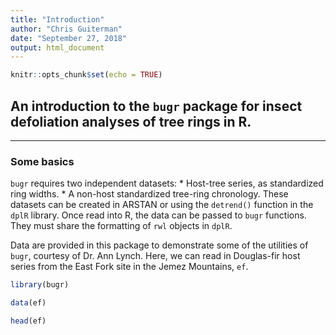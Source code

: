 ```yaml
---
title: "Introduction"
author: "Chris Guiterman"
date: "September 27, 2018"
output: html_document
---
```


```r
knitr::opts_chunk$set(echo = TRUE)
```

## An introduction to the `bugr` package for insect defoliation analyses of tree rings in R.

-------

### Some basics

`bugr` requires two independent datasets: 
* Host-tree series, as standardized ring widths. 
* A non-host standardized tree-ring chronology.
These datasets can be created in ARSTAN or using the `detrend()` function in the `dplR` library. Once read into R, the data can be passed to `bugr` functions. They must share the formatting of `rwl` objects in `dplR`.

Data are provided in this package to demonstrate some of the utilities of `bugr`, courtesy of Dr. Ann Lynch. 
Here, we can read in Douglas-fir host series from the East Fork site in the Jemez Mountains, `ef`.

```r
library(bugr)

data(ef)

head(ef)
```
